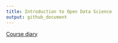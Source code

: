 ```yaml
---
title: Introduction to Open Data Science
output: github_document
---
```


[Course diary](https://pioks.github.io/IODS-project/)